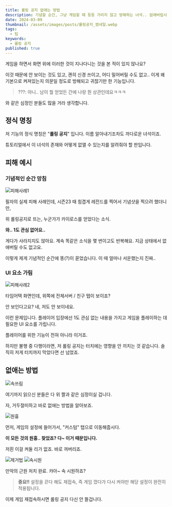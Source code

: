 ```yaml
---
title: 롤링 공지 없애는 방법
description: 기념할 순간, 그냥 게임할 때 등등 가리지 않고 방해하는 녀석.. 없애버립시다.
date: 2024-03-09
thumbnail: /assets/images/posts/롤링공지_썸네일.webp
tags:
  - 팁
keywords:
  - 롤링 공지
published: true
---
```


게임을 하면서 화면 위에 이러한 것이 지나다니는 것을 본 적이 있지 않나요?

이것 때문에 안 보이는 것도 있고, 괜히 신경 쓰이고, 어디 밀어버릴 수도 없고.. 이게 왜 기본으로 켜져있는지 의문일 정도로 방해되고 귀찮기만 한 기능입니다.

> ???: 아니.. 남이 뭘 얻었든 간에 나랑 뭔 상관인데요ㅋㅋㅋ

와 같은 심정인 분들도 많을 거라 생각합니다.

## 정식 명칭

저 기능의 정식 명칭은 "**롤링 공지**" 입니다. 이름 알아내기조차도 까다로운 녀석이죠.

튜토리얼에서 이 녀석의 존재와 어떻게 없앨 수 있는지를 알려줘야 할 판입니다.

## 피해 예시

### 기념적인 순간 망침

<Image src='/assets/images/posts/피해사례1.webp' alt='피해사례1' />

필자의 실제 피해 사례인데, 시즌23 때 힘겹게 레전드를 찍어서 기념샷을 찍으려 했더니만,

위 롤링공지로 뜨는, 누군가가 카이로스를 얻었다는 소식.

**와.. 1도 관심 없어요..**

게다가 사라지지도 않아요. 계속 똑같은 소식을 몇 번이고도 반복해요. 지금 상태에서 없애버릴 수도 없고요.

이렇게 제게 기념적인 순간에 똥(?)이 묻었습니다. 이 때 얼마나 서운했는지 진짜..

### UI 요소 가림

<Image src='/assets/images/posts/피해사례2.webp' alt='피해사례2' />

타임어택 화면인데, 위쪽에 전체서버 / 친구 탭이 보이죠?

안 보인다고요? 네, 저도 안 보이네요.

이런 문제입니다. 플레이어 입장에선 1도 관심 없는 내용을 가지고 게임을 플레이하는 데 필요한 UI 요소를 가립니다.

플레이어를 위한 기능이 전혀 아니라 이거죠.

하지만 불행 중 다행이라면, 저 롤링 공지는 터치에는 영향을 안 끼치는 것 같습니다. 솔직히 저게 터치까지 막았다면 선 넘었죠.

## 없애는 방법

<Image src='/assets/images/posts/속쓰림.webp' alt='속쓰림' width={290} height={174} />

여기까지 읽으신 분들은 다 위 짤과 같은 심정이실 겁니다.

자, 거두절미하고 바로 없애는 방법을 알아보죠.

<Image src='/assets/images/posts/원흉.webp' alt='원흉' />

먼저, 게임의 설정에 들어가서, "커스텀" 탭으로 이동해줍시다.

**이 모든 것의 원흉.. 찾았죠? 다~ 이거 때문입니다.**

저흰 이걸 켜둘 리가 없죠. 바로 꺼버리죠.

<Image src='/assets/images/posts/제거법.webp' alt='제거법' />

<Image src='/assets/images/posts/속시원.webp' alt='속시원' width={498} height={375} />

만악의 근원 처치 완료. 캬아~ 속 시원하죠?

> **중요!!** 설정을 끈다 해도 재접속, 즉 게임 껐다가 다시 켜야만 해당 설정이 완전히 적용됩니다.

이제 게임 재접속하시면 롤링 공지 다신 안 뜰겁니다.
